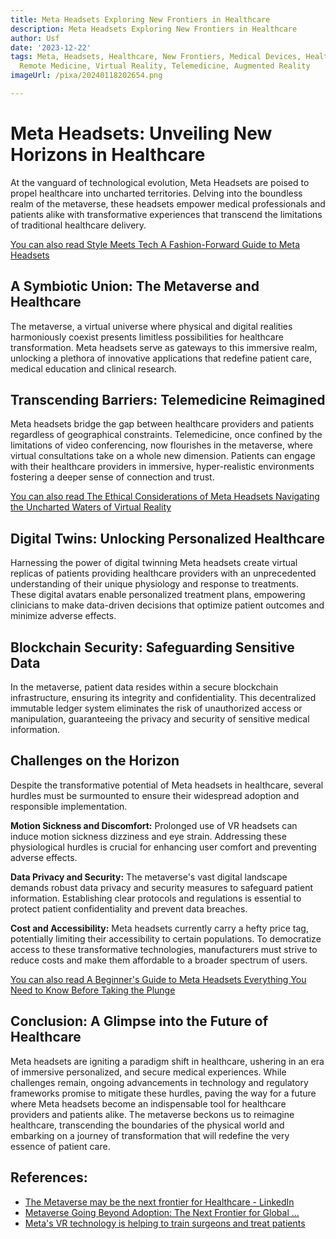 ```yaml
---
title: Meta Headsets Exploring New Frontiers in Healthcare
description: Meta Headsets Exploring New Frontiers in Healthcare
author: Usf
date: '2023-12-22'
tags: Meta, Headsets, Healthcare, New Frontiers, Medical Devices, Healthcare Technology,
  Remote Medicine, Virtual Reality, Telemedicine, Augmented Reality
imageUrl: /pixa/20240118202654.png

---
```

#  Meta Headsets: Unveiling New Horizons in Healthcare

At the vanguard  of technological evolution, Meta Headsets are  poised to propel healthcare into uncharted territories. Delving into the boundless  realm of the metaverse, these headsets  empower medical professionals  and patients alike with transformative experiences that transcend  the limitations of traditional healthcare  delivery.

[You can also read Style Meets Tech A Fashion-Forward Guide to Meta Headsets](Style%20Meets%20Tech%20A%20Fashion-Forward%20Guide%20to%20Meta%20Headsets)


## A Symbiotic Union: The Metaverse and Healthcare

The metaverse, a virtual universe where physical and digital realities harmoniously coexist presents limitless possibilities for healthcare transformation. Meta headsets serve as gateways to this immersive realm, unlocking a plethora of innovative applications that redefine patient  care, medical education and clinical research.

## Transcending Barriers:  Telemedicine Reimagined

Meta headsets  bridge the  gap between healthcare providers  and patients regardless of geographical constraints. Telemedicine,  once confined by the limitations of video conferencing, now flourishes in the  metaverse, where virtual consultations take on a whole new dimension.  Patients can engage  with their healthcare providers in immersive, hyper-realistic environments fostering a deeper sense  of connection and trust.

[You can also read The Ethical Considerations of Meta Headsets Navigating the Uncharted Waters of Virtual Reality](The%20Ethical%20Considerations%20of%20Meta%20Headsets%20Navigating%20the%20Uncharted%20Waters%20of%20Virtual%20Reality)


## Digital Twins: Unlocking Personalized Healthcare

Harnessing the power of digital twinning Meta headsets create virtual replicas of patients providing healthcare providers with an unprecedented understanding of their unique physiology  and response to treatments. These digital avatars enable personalized treatment plans, empowering clinicians to make data-driven decisions that optimize patient outcomes and minimize adverse effects.

##  Blockchain Security: Safeguarding Sensitive Data

In  the metaverse, patient data resides within a secure blockchain infrastructure,  ensuring its  integrity and confidentiality. This decentralized immutable ledger system eliminates the risk of unauthorized access or manipulation, guaranteeing the privacy and  security of sensitive medical information.

##  Challenges  on the Horizon

Despite the transformative  potential of Meta headsets in healthcare, several hurdles must be  surmounted to ensure  their widespread adoption and responsible  implementation.

**Motion Sickness and Discomfort:** Prolonged use of VR headsets can induce motion  sickness dizziness and eye  strain. Addressing these physiological hurdles is crucial for enhancing user comfort and preventing adverse effects.

**Data Privacy and Security:** The metaverse's vast digital landscape demands robust data privacy and security measures to safeguard patient information. Establishing clear protocols and regulations is essential  to protect patient confidentiality and prevent data  breaches.

**Cost and Accessibility:** Meta headsets currently carry  a hefty price tag, potentially limiting  their accessibility to certain populations. To democratize access to  these transformative technologies, manufacturers must strive to reduce costs and make them affordable to a broader spectrum  of users.

[You can  also read A Beginner's Guide to Meta  Headsets  Everything You Need to Know Before Taking the Plunge](A%20Beginner%27s%20Guide%20to%20Meta%20Headsets%20Everything%20You%20Need%20to%20Know%20Before%20Taking%20the%20Plunge)


## Conclusion: A Glimpse into the Future  of Healthcare

Meta headsets are igniting a paradigm shift in healthcare, ushering in an era of immersive  personalized, and secure  medical experiences. While  challenges remain, ongoing advancements  in technology and regulatory frameworks promise to mitigate these hurdles, paving the way for a future where  Meta headsets become an indispensable tool for healthcare  providers and patients alike. The metaverse beckons us to reimagine healthcare, transcending  the boundaries  of the  physical world and embarking on a journey of transformation that will redefine the very essence of patient care.

## References:
- [The Metaverse may be the next frontier for Healthcare - LinkedIn](https://www.linkedin.com/pulse/metaverse-may-next-frontier-healthcare-joseph-venturelli?trk=public_profile_article_view)
- [Metaverse Going Beyond Adoption: The Next Frontier for Global ...](https://www.frontiersin.org/research-topics/39395/metaverse-going-beyond-adoption-the-next-frontier-for-global-healthcare)
- [Meta's VR technology is helping to train surgeons and treat patients](https://www.cnbc.com/2023/09/09/metas-vr-technology-is-helping-to-train-surgeons-and-treat-patients.html)
